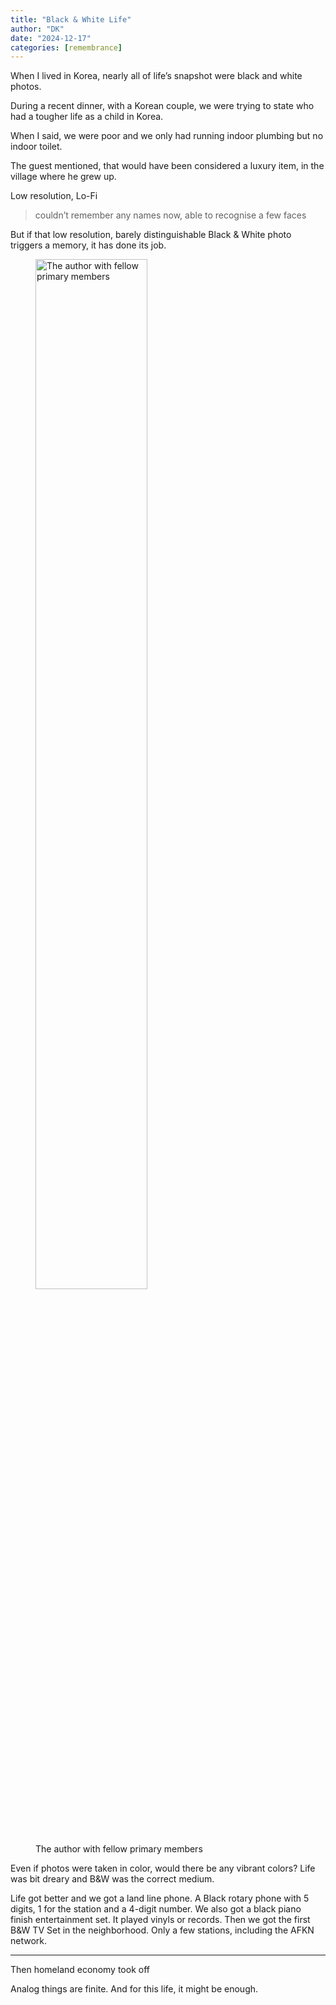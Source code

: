 ```yaml
---
title: "Black & White Life"
author: "DK"
date: "2024-12-17"
categories: [remembrance]
---
```


When I lived in Korea, nearly all of life's snapshot were black and white photos.

During a recent dinner, with a Korean couple, we were trying to state who had a tougher life as a child in Korea.

When I said, we were poor and we only had running indoor plumbing but no indoor toilet.

The guest mentioned, that would have been considered a luxury item, in the village where he grew up.

Low resolution, Lo-Fi

> couldn’t remember any names now, able to recognise a few faces

But if that low resolution, barely distinguishable Black & White photo triggers a memory, it has done its job.

![The author with fellow primary members](images/답동지부 (1).jpg){width=65%}

Even if photos were taken in color, would there be any vibrant colors?
Life was bit dreary and B&W was the correct medium.

Life got better and we got a land line phone.
A Black rotary phone with 5 digits, 1 for the station and a 4-digit number.
We also got a black piano finish entertainment set.
It played vinyls or records.
Then we got the first B&W TV Set in the neighborhood.
Only a few stations, including the AFKN network.

---

Then homeland economy took off

Analog things are finite.
And for this life, it might be enough.

